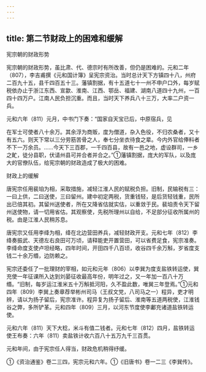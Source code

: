 ```yaml
---
---
---
```

title: 第二节财政上的困难和缓解
---



宪宗朝的财政形势

宪宗朝的财政形势，虽比肃、代、德宗时有所改善，但仍是困难的。元和二年（807），李吉甫撰《元和国计簿》呈宪宗资治。当时总计天下方镇四十八，州府二百九十五，县千四百五十三。藩镇割据，有十五道七十一州不申户口外，每岁赋税依办止于浙江东西、宣歙、淮南、江西、鄂岳、福建、湖南八道四十九州，一百四十四万户。江南人民负担沉重。而且，当时天下养兵八十三万，大率二户资一兵。

元和六年（811）元月，中书门下奏：“国家自天宝已后，中原宿兵，见

在军士可使者八十余万。其余浮为商贩，度为僧道，杂入色役，不归农桑者，又十有五六。则天下常以三分劳筋苦骨之人，奉七分坐衣待食之辈。今内外官给俸料者不下一万余员。……今天下三百郡，一千四百县，故有一邑之地，虚设群司，一乡之甿，徒分县职，伏请州县可并合者并合之。”①藩镇割据，庞大的军队，以及庞大的官僚队伍，给宪宗朝的财政造成了极大的困难。

财政上的缓解

唐宪宗任用裴垍为相，采取措施，减轻江淮人民的赋税负担。旧制，民输税有三：一曰上供，二曰送使，三曰留州。建中初定两税，货重钱轻，是后货轻钱重，民所出已倍其初。其留州送使者，所在又降省估就实估，以重敛于民。裴垍责令天下留州送使物，请一切用省估。其观察使，先税所理州以自给，不足部分征收所属州的税。由是江淮人民稍苏息。

唐宪宗又任用李绛为相，绛在北边营田养兵，减轻财政开支。元和七年（812）李绛奏振武、天德左右良田可万顷，请释能吏开置营田，可以省费足食，宪宗准奏。李绛命度支使卢坦经略，四年时间，开田四千八百顷，收谷四千余万斛，岁省度支钱二十余万缗，边防赖之。

宪宗还委任了一批理财的宰相，如元和元年（806）以李巽为度支盐铁转运使，巽充使一年征课所入达到刘晏征收最高年份，明年过之，又一年加一百八十万缗。“旧制，每岁运江淮米五十万斛抵河阳，久不盈此数，唯巽三年登焉。”①元和四年（809）李巽上奏章荐举彬州司马（王叔文党，八司马之一）程异，吏才明辨，请以为扬子留后，宪宗准许。程异复为扬子留后、淮南等五道两税使，江淮钱谷之弊，多所铲革。元和四年（809）三月，以河东节度使李鄘充诸道盐铁转运使。

元和六年（811）天下大稔，米斗有值二钱者。元和七年（812）四月，盐铁转运使王布奏：六年（811）卖盐铁计收六百八十五万九千三百贯。

元和年间，由于宪宗任人得当，财政危机稍得纾缓。

①《资治通鉴》卷二三四，宪宗元和六年。①《旧唐书》卷一二三《李巽传》。